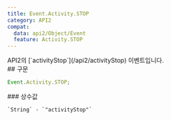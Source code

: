 ```yaml
---
title: Event.Activity.STOP
category: API2
compat:
  data: api2/Object/Event
  feature: Activity.STOP
---
```


<Section>
  API2의 [`activityStop`](/api2/activityStop) 이벤트입니다.
</Section>
<Section>
  ## 구문

  ~~~js
  Event.Activity.STOP;
  ~~~

  <Section>
    ### 상수값

    `String` - `"activityStop"`
  </Section>
</Section>